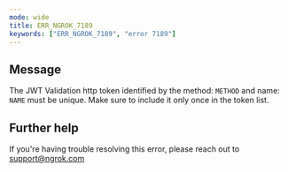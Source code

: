 ```yaml
---
mode: wide
title: ERR_NGROK_7189
keywords: ["ERR_NGROK_7189", "error 7189"]
---
```


## Message

The JWT Validation http token identified by the method: `METHOD` and name: `NAME` must be unique. Make sure to include it only once in the token list.

## Further help

If you're having trouble resolving this error, please reach out to [support@ngrok.com](mailto:support@ngrok.com?subject=Help%20with%20ERR_NGROK_7189)
